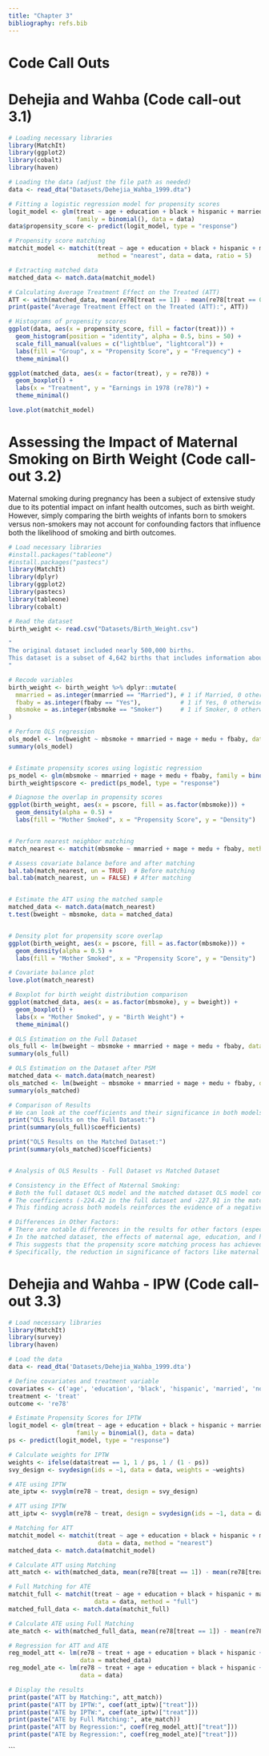 ```yaml
---
title: "Chapter 3"
bibliography: refs.bib
---
```


# Code Call Outs

# Dehejia and Wahba (Code call-out 3.1)
```r
# Loading necessary libraries
library(MatchIt)
library(ggplot2)
library(cobalt)
library(haven)

# Loading the data (adjust the file path as needed)
data <- read_dta("Datasets/Dehejia_Wahba_1999.dta")

# Fitting a logistic regression model for propensity scores
logit_model <- glm(treat ~ age + education + black + hispanic + married + nodegree + re74 + re75, 
                   family = binomial(), data = data)
data$propensity_score <- predict(logit_model, type = "response")

# Propensity score matching
matchit_model <- matchit(treat ~ age + education + black + hispanic + married + nodegree + re74 + re75, 
                         method = "nearest", data = data, ratio = 5)

# Extracting matched data
matched_data <- match.data(matchit_model)

# Calculating Average Treatment Effect on the Treated (ATT)
ATT <- with(matched_data, mean(re78[treat == 1]) - mean(re78[treat == 0]))
print(paste("Average Treatment Effect on the Treated (ATT):", ATT))

# Histograms of propensity scores
ggplot(data, aes(x = propensity_score, fill = factor(treat))) +
  geom_histogram(position = "identity", alpha = 0.5, bins = 50) +
  scale_fill_manual(values = c("lightblue", "lightcoral")) +
  labs(fill = "Group", x = "Propensity Score", y = "Frequency") +
  theme_minimal()

ggplot(matched_data, aes(x = factor(treat), y = re78)) +
  geom_boxplot() +
  labs(x = "Treatment", y = "Earnings in 1978 (re78)") +
  theme_minimal()

love.plot(matchit_model)

```

# Assessing the Impact of Maternal Smoking on Birth Weight (Code call-out 3.2)
Maternal smoking during pregnancy has been a subject of extensive study due to its potential impact on infant health outcomes, such as birth weight. However, simply comparing the birth weights of infants born to smokers versus non-smokers may not account for confounding factors that influence both the likelihood of smoking and birth outcomes.
```r
# Load necessary libraries
#install.packages("tableone")
#install.packages("pastecs")
library(MatchIt)
library(dplyr)
library(ggplot2)
library(pastecs)
library(tableone)
library(cobalt)

# Read the dataset
birth_weight <- read.csv("Datasets/Birth_Weight.csv")

"
The original dataset included nearly 500,000 births. 
This dataset is a subset of 4,642 births that includes information about infant/mother/father characteristics from singleton births in Pennsylvania between 1989 and 1991. 
"

# Recode variables
birth_weight <- birth_weight %>% dplyr::mutate(
  mmarried = as.integer(mmarried == "Married"), # 1 if Married, 0 otherwise
  fbaby = as.integer(fbaby == "Yes"),           # 1 if Yes, 0 otherwise
  mbsmoke = as.integer(mbsmoke == "Smoker")     # 1 if Smoker, 0 otherwise
)

# Perform OLS regression
ols_model <- lm(bweight ~ mbsmoke + mmarried + mage + medu + fbaby, data = birth_weight)
summary(ols_model)


# Estimate propensity scores using logistic regression
ps_model <- glm(mbsmoke ~ mmarried + mage + medu + fbaby, family = binomial(), data = birth_weight)
birth_weight$pscore <- predict(ps_model, type = "response")

# Diagnose the overlap in propensity scores
ggplot(birth_weight, aes(x = pscore, fill = as.factor(mbsmoke))) +
  geom_density(alpha = 0.5) +
  labs(fill = "Mother Smoked", x = "Propensity Score", y = "Density")


# Perform nearest neighbor matching
match_nearest <- matchit(mbsmoke ~ mmarried + mage + medu + fbaby, method = "nearest", data = birth_weight)

# Assess covariate balance before and after matching
bal.tab(match_nearest, un = TRUE)  # Before matching
bal.tab(match_nearest, un = FALSE) # After matching


# Estimate the ATT using the matched sample
matched_data <- match.data(match_nearest)
t.test(bweight ~ mbsmoke, data = matched_data)


# Density plot for propensity score overlap
ggplot(birth_weight, aes(x = pscore, fill = as.factor(mbsmoke))) +
  geom_density(alpha = 0.5) +
  labs(fill = "Mother Smoked", x = "Propensity Score", y = "Density")

# Covariate balance plot
love.plot(match_nearest)

# Boxplot for birth weight distribution comparison
ggplot(matched_data, aes(x = as.factor(mbsmoke), y = bweight)) +
  geom_boxplot() +
  labs(x = "Mother Smoked", y = "Birth Weight") +
  theme_minimal()

# OLS Estimation on the Full Dataset
ols_full <- lm(bweight ~ mbsmoke + mmarried + mage + medu + fbaby, data = birth_weight)
summary(ols_full)

# OLS Estimation on the Dataset after PSM
matched_data <- match.data(match_nearest)
ols_matched <- lm(bweight ~ mbsmoke + mmarried + mage + medu + fbaby, data = matched_data)
summary(ols_matched)

# Comparison of Results
# We can look at the coefficients and their significance in both models
print("OLS Results on the Full Dataset:")
print(summary(ols_full)$coefficients)

print("OLS Results on the Matched Dataset:")
print(summary(ols_matched)$coefficients)


# Analysis of OLS Results - Full Dataset vs Matched Dataset

# Consistency in the Effect of Maternal Smoking:
# Both the full dataset OLS model and the matched dataset OLS model consistently show a significant reduction in birth weight associated with maternal smoking. 
# The coefficients (-224.42 in the full dataset and -227.91 in the matched dataset) suggest a robust negative effect of maternal smoking on birth weight.
# This finding across both models reinforces the evidence of a negative impact of smoking during pregnancy on infant birth weight.

# Differences in Other Factors:
# There are notable differences in the results for other factors (especially maternal age 'mage', maternal education 'medu', and previous baby 'fbaby') between the full dataset and the matched dataset models.
# In the matched dataset, the effects of maternal age, education, and having a previous baby are not statistically significant, which contrasts with the findings from the full dataset.
# This suggests that the propensity score matching process has achieved a better balance of these covariables between the treated and untreated groups, potentially reducing confounding bias.
# Specifically, the reduction in significance of factors like maternal age and education in the matched dataset indicates that the matching might have controlled for these variables more effectively, highlighting the importance of considering matching techniques in observational studies to understand causal relationships.

```

# Dehejia and Wahba - IPW (Code call-out 3.3)
```r
# Load necessary libraries
library(MatchIt)
library(survey)
library(haven)

# Load the data
data <- read_dta('Datasets/Dehejia_Wahba_1999.dta')

# Define covariates and treatment variable
covariates <- c('age', 'education', 'black', 'hispanic', 'married', 'nodegree', 're74', 're75')
treatment <- 'treat'
outcome <- 're78'

# Estimate Propensity Scores for IPTW
logit_model <- glm(treat ~ age + education + black + hispanic + married + nodegree + re74 + re75, 
                   family = binomial(), data = data)
ps <- predict(logit_model, type = "response")

# Calculate weights for IPTW
weights <- ifelse(data$treat == 1, 1 / ps, 1 / (1 - ps))
svy_design <- svydesign(ids = ~1, data = data, weights = ~weights)

# ATE using IPTW
ate_iptw <- svyglm(re78 ~ treat, design = svy_design)

# ATT using IPTW
att_iptw <- svyglm(re78 ~ treat, design = svydesign(ids = ~1, data = data, weights = ifelse(data$treat == 1, 1, ps / (1 - ps))))

# Matching for ATT
matchit_model <- matchit(treat ~ age + education + black + hispanic + married + nodegree + re74 + re75, 
                         data = data, method = "nearest")
matched_data <- match.data(matchit_model)

# Calculate ATT using Matching
att_match <- with(matched_data, mean(re78[treat == 1]) - mean(re78[treat == 0]))

# Full Matching for ATE
matchit_full <- matchit(treat ~ age + education + black + hispanic + married + nodegree + re74 + re75, 
                        data = data, method = "full")
matched_full_data <- match.data(matchit_full)

# Calculate ATE using Full Matching
ate_match <- with(matched_full_data, mean(re78[treat == 1]) - mean(re78[treat == 0]))

# Regression for ATT and ATE
reg_model_att <- lm(re78 ~ treat + age + education + black + hispanic + married + nodegree + re74 + re75, 
                    data = matched_data)
reg_model_ate <- lm(re78 ~ treat + age + education + black + hispanic + married + nodegree + re74 + re75, 
                    data = data)

# Display the results
print(paste("ATT by Matching:", att_match))
print(paste("ATT by IPTW:", coef(att_iptw)["treat"]))
print(paste("ATE by IPTW:", coef(ate_iptw)["treat"]))
print(paste("ATE by Full Matching:", ate_match))
print(paste("ATT by Regression:", coef(reg_model_att)["treat"]))
print(paste("ATE by Regression:", coef(reg_model_ate)["treat"]))


```



```

